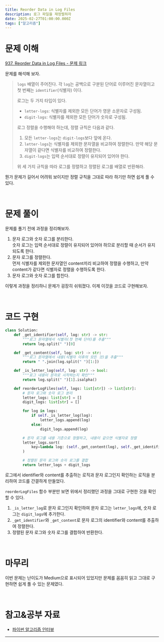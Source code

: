 ```yaml
---
title: Reorder Data in Log Files
description: 로그 파일을 재정렬하자
date: 2025-02-27T01:00:00.000Z
tags: ["알고리즘"]
---
```


# 문제 이해

[937. Reorder Data in Log Files - 문제 링크](https://leetcode.com/problems/reorder-data-in-log-files/description/)

문제를 해석해 보자.

> `logs` 배열이 주어진다. 각 `log`는 공백으로 구분된 단어로 이루어진 문자열이고 첫 번째는 `identifier`(식별자) 이다.
>
> 로그는 두 가지 타입이 있다.
>
> - `letter-logs`: 식별자를 제외한 모든 단어가 영문 소문자로 구성됨.
> - `digit-logs`: 식별자를 제외한 모든 단어가 숫자로 구성됨.
>
> 로그 정렬을 수행해야 하는데, 정렬 규칙은 다음과 같다.
>
> 1. 모든 `letter-logs`는 `digit-logs`보다 앞에 온다.
> 2. `letter-logs`는 식별자를 제외한 문자열을 비교하여 정렬한다. 만약 해당 문자열이 같다면 식별자를 비교하여 정렬한다.
> 3. `digit-logs`는 입력 순서대로 정렬이 유지되어 있어야 한다.
>
> 위 세 가지 규칙을 따라 로그를 정렬하고 정렬된 로그를 배열로 반환해라.

뭔가 문제가 길어서 어려워 보이지만 정렬 규칙을 그대로 따라 하기만 하면 쉽게 풀 수 있다.

<br />

# 문제 풀이

문제를 풀기 전에 과정을 정리해보자.

1. 문자 로그와 숫자 로그를 분리한다.  
   숫자 로그는 입력 순서대로 정렬이 유지되어 있어야 하므로 분리할 때 순서가 유지되도록 한다.
2. 문자 로그를 정렬한다.  
   먼저 식별자를 제외한 문자열인 content끼리 비교하여 정렬을 수행하고, 만약 content가 같다면 식별자로 정렬을 수행하도록 한다.
3. 문자 로그와 숫자 로그를 합친다.

이렇게 과정을 정리하니 문제가 굉장히 쉬워졌다. 이제 이것을 코드로 구현해보자.

<br />

# 코드 구현

```python showLineNumbers title="reorder-data-in-log-files.py"
class Solution:
    def _get_identifier(self, log: str) -> str:
        """로그 문자열에서 식별자(첫 번째 단어)를 추출"""
        return log.split(" ")[0]

    def _get_content(self, log: str) -> str:
        """로그 문자열에서 내용(식별자 이후의 모든 것)을 추출"""
        return " ".join(log.split(" ")[1:])

    def _is_letter_log(self, log: str) -> bool:
        """로그 내용이 문자로 시작하는지 확인"""
        return log.split(" ")[1].isalpha()

    def reorderLogFiles(self, logs: list[str]) -> list[str]:
        # 문자 로그와 숫자 로그 분리
        letter_logs: list[str] = []
        digit_logs: list[str] = []

        for log in logs:
            if self._is_letter_log(log):
                letter_logs.append(log)
            else:
                digit_logs.append(log)

        # 문자 로그를 내용 기준으로 정렬하고, 내용이 같으면 식별자로 정렬
        letter_logs.sort(
            key=lambda log: (self._get_content(log), self._get_identifier(log))
        )

        # 정렬된 문자 로그와 숫자 로그를 결합
        return letter_logs + digit_logs
```

로그에서 identifier와 content를 추출하는 로직과 문자 로그인지 확인하는 로직을 분리하여 코드를 간결하게 만들었다.

`reorderLogFiles` 함수 부분만 보면 위에서 정리했던 과정을 그대로 구현한 것을 확인할 수 있다.

1. `_is_letter_log`로 문자 로그인지 확인하여 문자 로그는 `letter_logs`에, 숫자 로그는 `digit_logs`에 추가한다.
2. `_get_identifier`와 `_get_content`로 문자 로그의 identifier와 content를 추출하여 정렬한다.
3. 정렬된 문자 로그와 숫자 로그를 결합하여 반환한다.

<br />

# 마무리

이번 문제는 난이도가 Medium으로 표시되어 있었지만 문제를 꼼꼼히 읽고 그대로 구현하면 쉽게 풀 수 있는 문제였다.

<br />

# 참고&공부 자료

- [파이썬 알고리즘 인터뷰](https://github.com/onlybooks/python-algorithm-interview)

---
